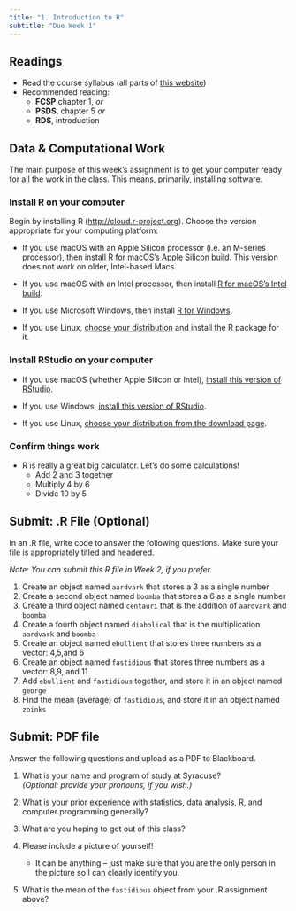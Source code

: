 ```yaml
---
title: "1. Introduction to R"
subtitle: "Due Week 1"
---
```


## Readings

- Read the course syllabus (all parts of [this website](../index.qmd))
- Recommended reading:
   - **FCSP** chapter 1, *or* 
   - **PSDS**, chapter 5 *or* 
   - **RDS**, introduction

## Data & Computational Work

The main purpose of this week's assignment is to get your computer ready for all the work in the class.  This means, primarily, installing software.

### Install R on your computer

Begin by installing R (<http://cloud.r-project.org>). Choose the version appropriate for your computing platform:

- If you use macOS with an Apple Silicon processor (i.e. an M-series processor), then install [R for macOS's Apple Silicon build](https://cloud.r-project.org/bin/macosx/big-sur-arm64/base/R-4.5.1-arm64.pkg). This version does not work on older, Intel-based Macs.

- If you use macOS with an Intel processor, then install [R for macOS's Intel build](https://cloud.r-project.org/bin/macosx/big-sur-x86_64/base/R-4.5.1-x86_64.pkg).

- If you use Microsoft Windows, then install [R for Windows](https://cloud.r-project.org/bin/windows/base/R-4.5.1-win.exe).

- If you use Linux, [choose your distribution](https://cloud.r-project.org/bin/linux/) and install the R package for it.

### Install RStudio on your computer

- If you use macOS (whether Apple Silicon or Intel), [install this version of RStudio](https://download1.rstudio.org/electron/macos/RStudio-2025.05.1-513.dmg).

- If you use Windows, [install this version of RStudio](https://download1.rstudio.org/electron/windows/RStudio-2025.05.1-513.exe).

- If you use Linux, [choose your distribution from the download page](https://posit.co/download/rstudio-desktop/).

### Confirm things work

- R is really a great big calculator.  Let's do some calculations!
   - Add 2 and 3 together
 	- Multiply 4 by 6
 	- Divide 10 by 5

## Submit: .R File  (Optional)

In an .R file, write code to answer the following questions. Make sure your file is appropriately titled and headered.

*Note: You can submit this R file in Week 2, if you prefer.*

1. Create an object named `aardvark` that stores a 3 as a single number
2. Create a second object named `boomba` that stores a 6 as a single number
3. Create a third object named `centauri` that is the addition of `aardvark` and `boomba`
4. Create a fourth object named `diabolical` that is the multiplication `aardvark` and `boomba`
5. Create an object named `ebullient` that stores three numbers as a vector: 4,5,and 6
6. Create an object named `fastidious` that stores three numbers as a vector: 8,9, and 11
7. Add `ebullient` and `fastidious` together, and store it in an object named `george`
8. Find the mean (average) of `fastidious`, and store it in an object named `zoinks`

## Submit: PDF file

Answer the following questions and upload as a PDF to Blackboard.

1. What is your name and program of study at Syracuse?  
   *(Optional: provide your pronouns, if you wish.)*

2. What is your prior experience with statistics, data analysis, R, and computer programming generally?  

3. What are you hoping to get out of this class?  

4. Please include a picture of yourself!  
   - It can be anything – just make sure that you are the only person in the picture so I can clearly identify you.  

5. What is the mean of the `fastidious` object from your .R assignment above?